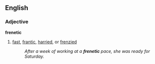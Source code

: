==English==

===Adjective===
'''frenetic'''
#[[fast]], [[frantic]], [[harried]], or [[frenzied]]
#:''After a week of working at a '''frenetic''' pace, she was ready for Saturday.''